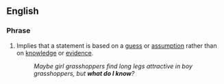 ==English==

===Phrase===
{{infl|en|phrase|head=[[what]] [[do]] [[I]] [[know]]}}

#{{idiom}} Implies that a statement is based on a [[guess]] or [[assumption]] rather than on [[knowledge]] or [[evidence]].
#:''Maybe girl grasshoppers find long legs attractive in boy grasshoppers, but '''what do I know'''?''